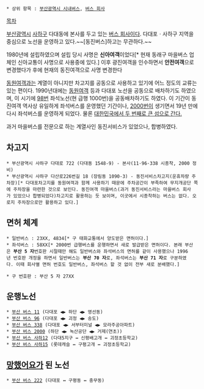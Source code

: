  * 상위 항목 : [[부산광역시 시내버스]], [[버스 회사]]

[[목차]]

[[부산광역시]] [[사하구]] 다대동에 본사를 두고 있는 [[버스 회사]]이다. 다대포ㆍ사하구 지역을 중심으로 노선을 운영하고 있다.~~[동진버스]하고는 무관하다.~~

1980년에 설립하였으며 설립 당시 사명은 '''신아여객'''이었다[* 현재 동래구 마을버스 업체인 신아교통이 사명으로 사용중에 있다.] 이후 광진여객을 인수하면서 '''안전여객'''으로 변경했다가 후에 현재의 동진여객으로 사명 변경한다

[[동원여객]]과는 계열이 아니지만 차고지를 공동으로 사용하고 있기에 어느 정도의 교류는 있는 편이다. 1990년대에는 [[동원여객]] 등과 다대포 노선을 공동으로 배차하기도 하였으며, 이 시기에 [[부산 버스 1000|98번]] 좌석노선(현 급행 1000번)을 공동배차하기도 하였다. 이 기간이 동진여객 역사상 유일하게 좌석버스를 운영했던 기간이나, [[부산 버스 2000|2000번]]이 생기면서 19년 만에 다시 좌석버스를 운영하게 되었다. 물론 [[거제도|대한민국에서 두 번째로 큰 섬으로 간다.]]

과거 마을버스를 전문으로 하는 계열사인 동진서비스가 있었으나, 합병하였다.

== 차고지 ==
 * 부산광역시 사하구 다대로 722 (다대동 1548-9) - 본사(11·96·338 시종착, 2000 정비)
 * 부산광역시 사하구 다산로226번길 18 (장림동 1090-3) - 동진서비스차고지(운휴차량 주차장)[* 다대포차고지를 동원여객과 함께 사용하기 때문에 주차공간이 부족하여 무지개공단 쪽에 주차장을 마련한 것으로 보인다. 동진여객 마을버스(과거 동진서비스라는 마을버스 회사가 있었으나 합병되었다)차고지로 활용하는 듯 보이며, 이곳에서 시종착하는 버스는 없다. 오로지 주차장으로만 활용하고 있다.]

== 면허 체계 ==
 * 일반버스 : 23XX, 4834[* 구 태화교통에서 양도받은 면허이다.]
 * 좌석버스 : 58XX[* 2000번 급행버스를 운행하면서 새로 발급받은 면허이다. 본래 부산은 '''부산 5 자'''번호판 시절때만 해도 일반버스와 좌석버스의 면허를 같이 사용했으나 1996년 번호판 개정을 하면서 일반버스는 '''부산 70 자'''로, 좌석버스는 '''부산 71 자'''로 구분하였다. 이때 회사별 면허 번호도 일반버스, 좌석버스 할 것 없이 전부 새로 분배했다.]

 * 구 번호판 : 부산 5 자 27XX
== 운행노선 ==
 * [[부산 버스 11]] (다대포 ◀▶ 하단 ◀▶ 영선동)
 * [[부산 버스 96]] (다대포 ◀▶ 괴정 ◀▶ 송도)
 * [[부산 버스 338]] (다대포 ◀▶ 서부터미널 ◀▶ 모라주공아파트)
 * [[부산 버스 2000]] (하단 ◀▶ 녹산공단 ◀▶ 거제(연초))
 * [[부산 버스 사하12]] (다대5지구 ↔ 신평배고개 ↔ 괴정초등학교)
 * [[부산 버스 사하15]] (롯데캐슬 ↔ 구평고개 ↔ 괴정초등학교)

== [[망했어요]]가 된 노선 ==
 * [[부산 버스 222]] (다대포 ↔ 구평동 ↔ 충무동)
